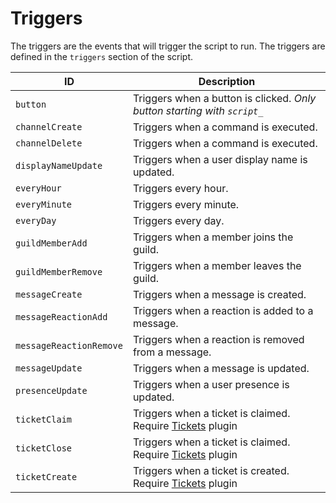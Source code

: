 # Triggers
The triggers are the events that will trigger the script to run. The triggers are defined in the `triggers` section of the script.

| ID                              | Description                                                                                                       |
| ------------------------------- | ----------------------------------------------------------------------------------------------------------------- |
| `button` | Triggers when a button is clicked. _Only button starting with `script_`_ |
| `channelCreate` | Triggers when a command is executed. |
| `channelDelete` | Triggers when a command is executed. |
| `displayNameUpdate` | Triggers when a user display name is updated. |
| `everyHour` | Triggers every hour. |
| `everyMinute` | Triggers every minute. |
| `everyDay` | Triggers every day. |
| `guildMemberAdd` | Triggers when a member joins the guild. |
| `guildMemberRemove` | Triggers when a member leaves the guild. |
| `messageCreate` | Triggers when a message is created. |
| `messageReactionAdd` | Triggers when a reaction is added to a message. |
| `messageReactionRemove` | Triggers when a reaction is removed from a message. |
| `messageUpdate` | Triggers when a message is updated. |
| `presenceUpdate` | Triggers when a user presence is updated. |
| `ticketClaim` | Triggers when a ticket is claimed. Require [Tickets](https://builtbybit.com/resources/51625/) plugin |
| `ticketClose` | Triggers when a ticket is claimed. Require [Tickets](https://builtbybit.com/resources/51625/) plugin |
| `ticketCreate` | Triggers when a ticket is created. Require [Tickets](https://builtbybit.com/resources/51625/) plugin |
